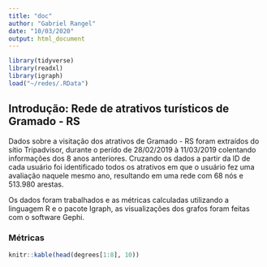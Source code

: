 ```yaml
---
title: "doc"
author: "Gabriel Rangel"
date: "10/03/2020"
output: html_document
---
```

```r
library(tidyverse)
library(readxl)
library(igraph)
load("~/redes/.RData")
```

## Introdução: Rede de atrativos turísticos de Gramado - RS  

Dados sobre a visitação dos atrativos de Gramado - RS foram extraídos do sítio Tripadvisor, durante o perído de 28/02/2019 à 11/03/2019 colentando informações dos 8 anos anteriores. Cruzando os dados a partir da ID de cada usuário foi identificado todos os atrativos em que o usuário fez uma avaliação naquele mesmo ano, resultando em uma rede com 68 nós e 513.980 arestas.  

Os dados foram trabalhados e as métricas calculadas utilizando a linguagem R e o pacote Igraph, as visualizações dos grafos foram feitas com o software Gephi.

### Métricas

```r
knitr::kable(head(degrees[1:8], 10))
```


